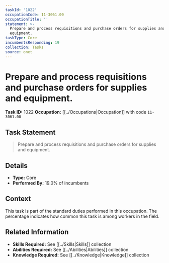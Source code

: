 ```yaml
---
taskId: '1022'
occupationCode: 11-3061.00
occupationTitle: ''
statement: >-
  Prepare and process requisitions and purchase orders for supplies and
  equipment.
taskType: Core
incumbentsResponding: 19
collection: Tasks
source: onet
---
```

# Prepare and process requisitions and purchase orders for supplies and equipment.

**Task ID:** 1022
**Occupation:** [[../Occupations|Occupation]] with code `11-3061.00`

## Task Statement

> Prepare and process requisitions and purchase orders for supplies and equipment.

## Details

- **Type:** Core
- **Performed By:** 19.0% of incumbents

## Context

This task is part of the standard duties performed in this occupation. The percentage indicates how common this task is among workers in the field.

## Related Information

- **Skills Required:** See [[../Skills|Skills]] collection
- **Abilities Required:** See [[../Abilities|Abilities]] collection
- **Knowledge Required:** See [[../Knowledge|Knowledge]] collection
